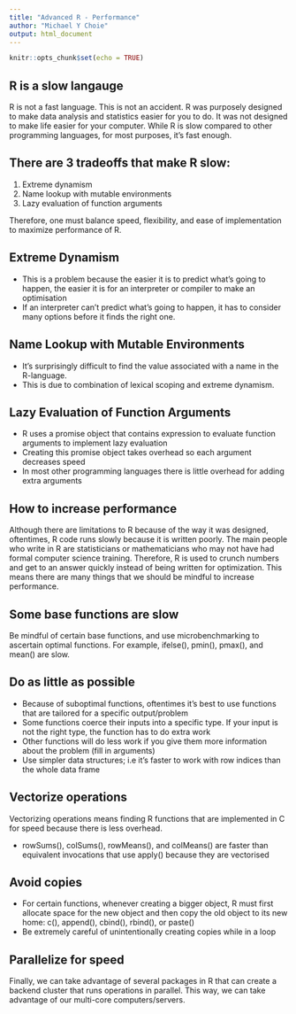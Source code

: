 ```yaml
---
title: "Advanced R - Performance"
author: "Michael Y Choie"
output: html_document
---
```


```r
knitr::opts_chunk$set(echo = TRUE)
```

## R is a slow langauge
R is not a fast language. This is not an accident. R was purposely designed to make data analysis and statistics easier for you to do. It was not designed to make life easier for your computer. While R is slow compared to other programming languages, for most purposes, it’s fast enough.

## There are 3 tradeoffs that make R slow:
1) Extreme dynamism
2) Name lookup with mutable environments
3) Lazy evaluation of function arguments

Therefore, one must balance speed, flexibility, and ease of implementation to maximize performance of R.

## Extreme Dynamism 
- This is a problem because the easier it is to predict what’s going to happen, the easier it is for an interpreter or compiler to make an optimisation
- If an interpreter can’t predict what’s going to happen, it has to consider many options before it finds the right one.

## Name Lookup with Mutable Environments
- It’s surprisingly difficult to find the value associated with a name in the R-language. 
- This is due to combination of lexical scoping and extreme dynamism.

## Lazy Evaluation of Function Arguments
- R uses a promise object that contains expression to evaluate function arguments to implement lazy evaluation
- Creating this promise object takes overhead so each argument decreases speed
- In most other programming languages there is little overhead for adding extra arguments

## How to increase performance
Although there are limitations to R because of the way it was designed, oftentimes, R code runs slowly because it is written poorly. The main people who write in R are statisticians or mathematicians who may not have had formal computer science training. Therefore, R is used to crunch numbers and get to an answer quickly instead of being written for optimization. This means there are many things that we should be mindful to increase performance. 

## Some base functions are slow
Be mindful of certain base functions, and use microbenchmarking to ascertain optimal functions. For example, ifelse(), pmin(), pmax(), and mean() are slow.

## Do as little as possible
- Because of suboptimal functions, oftentimes it’s best to use functions that are tailored for a specific output/problem
- Some functions coerce their inputs into a specific type. If your input is not the right type, the function has to do extra work
- Other functions will do less work if you give them more information about the problem (fill in arguments)
- Use simpler data structures; i.e it’s faster to work with row indices than the whole data frame 

## Vectorize operations
Vectorizing operations means finding R functions that are implemented in C for speed because there is less overhead.

- rowSums(), colSums(), rowMeans(), and colMeans() are faster than equivalent invocations that use apply() because they are vectorised

## Avoid copies
- For certain functions, whenever creating a bigger object, R must first allocate space for the new object and then copy the old object to its new home: c(), append(), cbind(), rbind(), or paste()
- Be extremely careful of unintentionally creating copies while in a loop

## Parallelize for speed
Finally, we can take advantage of several packages in R that can create a backend cluster that runs operations in parallel. This way, we can take advantage of our multi-core computers/servers.
